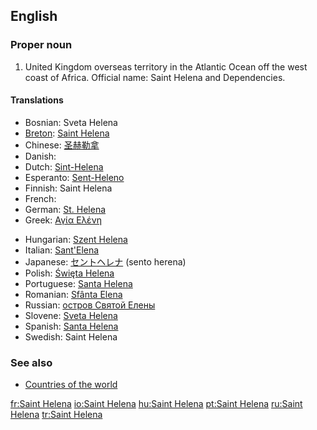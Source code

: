 ==English==

===Proper noun===
{{en-proper noun}}

# United Kingdom overseas territory in the Atlantic Ocean off the west coast of Africa. Official name: Saint Helena and Dependencies.

====Translations====
{{trans-top|United Kingdom overseas territory in the Atlantic Ocean}}
* Bosnian: Sveta Helena {{f}}
* [[Breton]]: [[Saint Helena]]
* Chinese: [[圣赫勒拿]]
* Danish: {{t-|da|Saint Helena}}
* Dutch: [[Sint-Helena]]
* Esperanto: [[Sent-Heleno]]
* Finnish: Saint Helena
* French: {{t+|fr|Sainte-Hélène|f}}
* German: [[St. Helena]]
* Greek: [[Αγία Ελένη]] {{f}}
{{trans-mid}}
* Hungarian: [[Szent Helena]]
* Italian: [[Sant'Elena]]
* Japanese: [[セントヘレナ]] (sento herena)
* Polish: [[Święta Helena]]
* Portuguese: [[Santa Helena]] {{f}}
* Romanian: [[Sfânta Elena]] {{f}}
* Russian: [[остров Святой Елены]]
* Slovene: [[Sveta Helena]] {{f}}
* Spanish: [[Santa Helena]] {{f}}
* Swedish: Saint Helena
{{trans-bottom}}

===See also===
* [[Appendix:Countries of the world|Countries of the world]]

[[fr:Saint Helena]]
[[io:Saint Helena]]
[[hu:Saint Helena]]
[[pt:Saint Helena]]
[[ru:Saint Helena]]
[[tr:Saint Helena]]